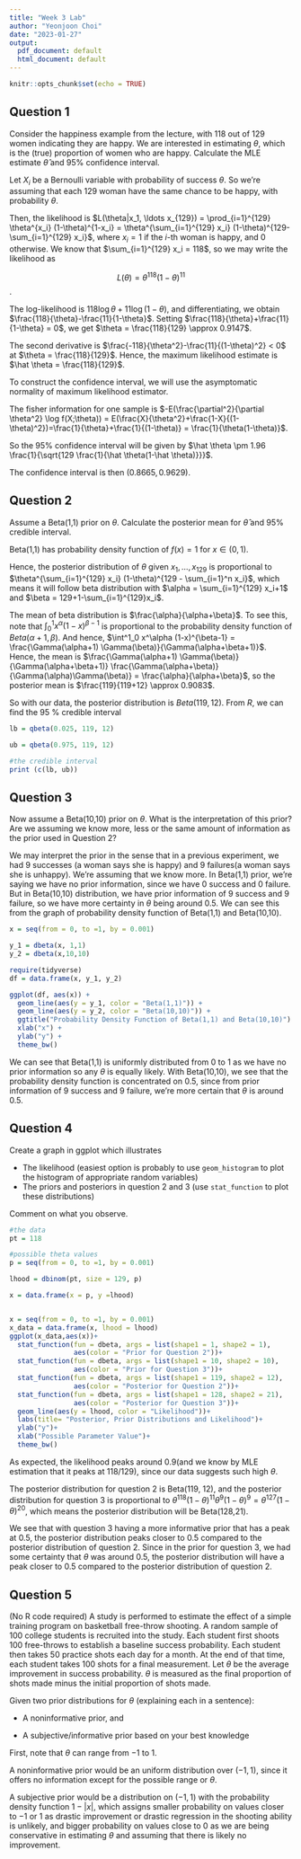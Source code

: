 ```yaml
---
title: "Week 3 Lab"
author: "Yeonjoon Choi"
date: "2023-01-27"
output:
  pdf_document: default
  html_document: default
---
```


```r
knitr::opts_chunk$set(echo = TRUE)
```

## Question 1

Consider the happiness example from the lecture, with 118 out of 129 women indicating they are happy. We are interested in estimating $\theta$, which is the (true) proportion of women who are happy. Calculate the MLE estimate $\hat{\theta}$ and 95% confidence interval. 

Let $X_i$ be a Bernoulli variable with probability of success $\theta$. So we're assuming that each 129 woman have the same chance to be happy, with probability $\theta$. 

Then, the likelihood is $L(\theta|x_1, \ldots x_{129}) = \prod_{i=1}^{129} \theta^{x_i} (1-\theta)^{1-x_i} = \theta^{\sum_{i=1}^{129} x_i} (1-\theta)^{129-\sum_{i=1}^{129} x_i}$, where $x_i = 1$ if the $i$-th woman is happy, and $0$ otherwise. We know that $\sum_{i=1}^{129} x_i = 118$, so we may write the likelihood as 

$$L(\theta) = \theta^{118}(1-\theta)^{11}$$. 

The log-likelihood is $118 \log \theta+ 11 \log(1-\theta)$, and differentiating, we obtain $\frac{118}{\theta}-\frac{11}{1-\theta}$. Setting $\frac{118}{\theta}+\frac{11}{1-\theta} = 0$, we get $\theta = \frac{118}{129} \approx 0.9147$. 

The second derivative is $\frac{-118}{\theta^2}-\frac{11}{(1-\theta)^2} < 0$ at $\theta = \frac{118}{129}$. Hence, the maximum likelihood estimate is $\hat \theta = \frac{118}{129}$. 

To construct the confidence interval, we will use the asymptomatic normality of maximum likelihood estimator. 

The fisher information for one sample is $-E(\frac{\partial^2}{\partial \theta^2} \log f(X;\theta)) = E(\frac{X}{\theta^2}+\frac{1-X}{(1-\theta)^2})=\frac{1}{\theta}+\frac{1}{(1-\theta)} = \frac{1}{\theta(1-\theta)}$. 

So the $95 \%$ confidence interval will be given by $\hat \theta \pm 1.96 \frac{1}{\sqrt{129 \frac{1}{\hat \theta(1-\hat \theta)}}}$. 


The confidence interval is then $(0.8665, 0.9629)$. 

## Question 2

Assume a Beta(1,1) prior on $\theta$. Calculate the posterior mean for $\hat{\theta}$ and 95% credible interval. 

Beta(1,1) has probability density function of $f(x) =1$ for $x \in (0,1)$. 

Hence, the posterior distribution of $\theta$ given $x_1, \ldots, x_{129}$ is proportional to $\theta^{\sum_{i=1}^{129} x_i} (1-\theta)^{129 - \sum_{i=1}^n x_i}$, which means it will follow beta distribution with $\alpha = \sum_{i=1}^{129} x_i+1$ and $\beta = 129+1-\sum_{i=1}^{129}x_i$. 

The mean of beta distribution is $\frac{\alpha}{\alpha+\beta}$. To see this, note that $\int^1_0 x^\alpha (1-x)^{\beta-1}$ is proportional to the probability density function of $Beta(\alpha+1, \beta)$. And hence, $\int^1_0 x^\alpha (1-x)^{\beta-1} = \frac{\Gamma(\alpha+1) \Gamma(\beta)}{\Gamma(\alpha+\beta+1)}$. Hence, the mean is $\frac{\Gamma(\alpha+1) \Gamma(\beta)}{\Gamma(\alpha+\beta+1)} \frac{\Gamma(\alpha+\beta)}{\Gamma(\alpha)\Gamma(\beta)} = \frac{\alpha}{\alpha+\beta}$, so the posterior mean is $\frac{119}{119+12} \approx 0.9083$.

So with our data, the posterior distribution is $Beta(119, 12)$. From $R$, we can find the 95 $\%$ credible interval

```r
lb = qbeta(0.025, 119, 12)

ub = qbeta(0.975, 119, 12)

#the credible interval
print (c(lb, ub))
```



## Question 3

Now assume a Beta(10,10) prior on $\theta$. What is the interpretation of this prior? Are we assuming we know more, less or the same amount of information as the prior used in Question 2?

We may interpret the prior in the sense that in a previous experiment, we had $9$ successes (a woman says she is happy) and $9$ failures(a woman says she is unhappy). We're assuming that we know more. In Beta(1,1) prior, we're saying we have no prior information, since we have $0$ success and $0$ failure. But in Beta(10,10) distribution, we have prior information of $9$ success and $9$ failure, so we have more certainty in $\theta$ being around $0.5$. We can see this from the graph of probability density function of Beta(1,1) and Beta(10,10).

```r
x = seq(from = 0, to =1, by = 0.001)

y_1 = dbeta(x, 1,1)
y_2 = dbeta(x,10,10)

require(tidyverse)
df = data.frame(x, y_1, y_2)

ggplot(df, aes(x)) +
  geom_line(aes(y = y_1, color = "Beta(1,1)")) +
  geom_line(aes(y = y_2, color = "Beta(10,10)")) +
  ggtitle("Probability Density Function of Beta(1,1) and Beta(10,10)") +
  xlab("x") +
  ylab("y") +
  theme_bw()
```

We can see that Beta(1,1) is uniformly distributed from $0$ to $1$ as we have no prior information so any $\theta$ is equally likely. With Beta(10,10), we see that the probability density function is concentrated on $0.5$, since from prior information of $9$ success and $9$ failure, we're more certain that $\theta$ is around $0.5$. 

## Question 4

Create a graph in ggplot which illustrates

- The likelihood (easiest option is probably to use `geom_histogram` to plot the histogram of appropriate random variables)
- The priors and posteriors in question 2 and 3 (use `stat_function` to plot these distributions)

Comment on what you observe. 


```r
#the data
pt = 118

#possible theta values 
p = seq(from = 0, to =1, by = 0.001)

lhood = dbinom(pt, size = 129, p)

x = data.frame(x = p, y =lhood)


x = seq(from = 0, to =1, by = 0.001)
x_data = data.frame(x, lhood = lhood)
ggplot(x_data,aes(x))+
  stat_function(fun = dbeta, args = list(shape1 = 1, shape2 = 1), 
                aes(color = "Prior for Question 2"))+
  stat_function(fun = dbeta, args = list(shape1 = 10, shape2 = 10), 
                aes(color = "Prior for Question 3"))+  
  stat_function(fun = dbeta, args = list(shape1 = 119, shape2 = 12), 
                aes(color = "Posterior for Question 2"))+
  stat_function(fun = dbeta, args = list(shape1 = 128, shape2 = 21), 
                aes(color = "Posterior for Question 3"))+
  geom_line(aes(y = lhood, color = "Likelihood"))+
  labs(title= "Posterior, Prior Distributions and Likelihood")+
  ylab("y")+
  xlab("Possible Parameter Value")+
  theme_bw()

```

As expected, the likelihood peaks around $0.9$(and we know by MLE estimation that it peaks at $118/129$), since our data suggests such high $\theta$. 

The posterior distribution for question 2 is Beta(119, 12), and the posterior distribution for question 3 is proportional to $\theta^{118} (1-\theta)^{11} \theta^9 (1-\theta)^9 = \theta^{127} (1-\theta)^{20}$, which means the posterior distribution will be Beta(128,21).  

We see that with question 3 having a more informative prior that has a peak at $0.5$, the posterior distribution peaks closer to $0.5$ compared to the posterior distribution of question 2. Since in the prior for question 3, we had some certainty that $\theta$ was around $0.5$, the posterior distribution will have a peak closer to $0.5$ compared to the posterior distribution of question 2. 

## Question 5

(No R code required) A study is performed to estimate the effect of a simple training program on basketball free-throw shooting. A random sample of 100 college students is recruited into the study. Each student first shoots 100 free-throws to establish a baseline success probability. Each student then takes 50 practice shots each day for a month. At the end of that time, each student takes 100 shots for a final measurement. Let $\theta$ be the average improvement in success probability. $\theta$ is measured as the final proportion of shots made minus the initial proportion of shots made. 

Given two prior distributions for $\theta$ (explaining each in a sentence):

- A noninformative prior, and

- A subjective/informative prior based on your best knowledge

First, note that $\theta$ can range from $-1$ to $1$. 

A noninformative prior would be an uniform distribution over $(-1,1)$, since it offers no information except for the possible range or $\theta$. 

A subjective prior would be a distribution on $(-1,1)$ with the probability density function $1-\left|x\right|$, which assigns smaller probability on values closer to $-1$ or $1$ as drastic improvement or drastic regression in the shooting ability is unlikely, and bigger probability on values close to $0$ as we are being conservative in estimating $\theta$ and assuming that there is likely no improvement. 
